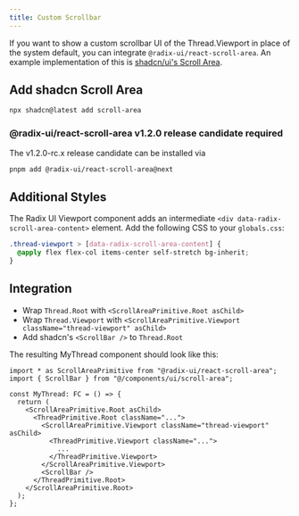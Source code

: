 ```yaml
---
title: Custom Scrollbar
---
```


If you want to show a custom scrollbar UI of the Thread.Viewport in place of the system default, you can integrate `@radix-ui/react-scroll-area`.
An example implementation of this is [shadcn/ui's Scroll Area](https://ui.shadcn.com/docs/components/scroll-area).

## Add shadcn Scroll Area

```sh
npx shadcn@latest add scroll-area
```

### @radix-ui/react-scroll-area v1.2.0 release candidate required

The v1.2.0-rc.x release candidate can be installed via

```sh
pnpm add @radix-ui/react-scroll-area@next
```

## Additional Styles

The Radix UI Viewport component adds an intermediate `<div data-radix-scroll-area-content>` element.
Add the following CSS to your `globals.css`:

```css title="@/app/globals.css"
.thread-viewport > [data-radix-scroll-area-content] {
  @apply flex flex-col items-center self-stretch bg-inherit;
}
```

## Integration

- Wrap `Thread.Root` with `<ScrollAreaPrimitive.Root asChild>`
- Wrap `Thread.Viewport` with `<ScrollAreaPrimitive.Viewport className="thread-viewport" asChild>`
- Add shadcn's `<ScrollBar />` to `Thread.Root`

The resulting MyThread component should look like this:

```tsx {1-2,6,8,12-13,15}
import * as ScrollAreaPrimitive from "@radix-ui/react-scroll-area";
import { ScrollBar } from "@/components/ui/scroll-area";

const MyThread: FC = () => {
  return (
    <ScrollAreaPrimitive.Root asChild>
      <ThreadPrimitive.Root className="...">
        <ScrollAreaPrimitive.Viewport className="thread-viewport" asChild>
          <ThreadPrimitive.Viewport className="...">
            ...
          </ThreadPrimitive.Viewport>
        </ScrollAreaPrimitive.Viewport>
        <ScrollBar />
      </ThreadPrimitive.Root>
    </ScrollAreaPrimitive.Root>
  );
};
```
